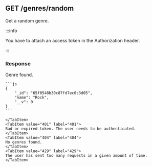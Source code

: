 
## GET /genres/random

Get a random genre.

:::info

You have to attach an access token in the Authorization header.

:::

### Response

<Tabs>
  	<TabItem value="200" label="200" default>
    Genre found.

    ```js
    {
        "_id": "65f0548b30c87fd7ec0c3d05",
        "name": "Rock",
        "__v": 0
    }
    ```

    </TabItem>
    <TabItem value="401" label="401">
    Bad or expired token. The user needs to be authenticated.
    </TabItem>
    <TabItem value="404" label="404">
    No genres found.
    </TabItem>
    <TabItem value="429" label="429">
    The user has sent too many requests in a given amount of time.
    </TabItem>

</Tabs>
